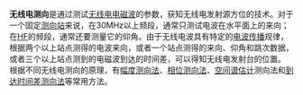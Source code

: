 '''无线电测向'''是通过测试[[无线电电磁波|无线电电磁波]]的参数，获知无线电发射源方位的技术。对于一个固定[[测向站|测向站]]来说，在30MHz以上频段，通常只测试电波在水平面上的来向；在[[高頻|HF]]的频段，通常还要测量它的仰角。由于无线电波具有特定的[[电波传播|电波传播]]规律，根据两个以上站点测得的电波来向，或者一个站点测得的来向、仰角和跳次数据，或者三个以上站点测到的电磁波到达的时间差，可以得知无线电发射台的位置。
根据不同无线电测向的原理，有[[幅度测向法|幅度测向法]]、[[相位测向法|相位测向法]]、[[空间谱估计|空间谱估计]]测向法和[[到达时间差测向法|到达时间差测向法]]等常用方法。
{{tech-stub}}